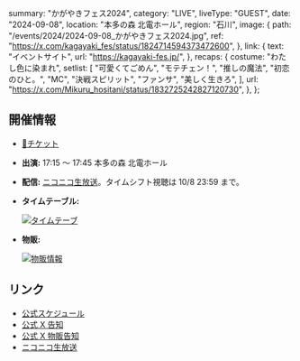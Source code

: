   summary: "かがやきフェス2024",
  category: "LIVE",
  liveType: "GUEST",
  date: "2024-09-08",
  location: "本多の森 北電ホール",
  region: "石川",
  image: {
    path: "/events/2024/2024-09-08_かがやきフェス2024.jpg",
    ref: "https://x.com/kagayaki_fes/status/1824714594373472600",
  },
  link: {
    text: "イベントサイト",
    url: "https://kagayaki-fes.jp/",
  },
  recaps: {
    costume: "わたし色に染まれ",
    setlist: [
      "可愛くてごめん",
      "モテチェン！",
      "推しの魔法",
      "初恋のひと。",
      "MC",
      "決戦スピリット",
      "ファンサ",
      "美しく生きろ",
    ],
    url: "https://x.com/Mikuru_hositani/status/1832725242827120730",
  },
};

## 開催情報

- [🎫チケット](https://eplus.jp/kagayaki-fes)
- **出演:** 17:15 〜 17:45 本多の森 北電ホール
- **配信:** [ニコニコ生放送](https://live.nicovideo.jp/watch/lv345611409)。タイムシフト視聴は 10/8 23:59 まで。
- **タイムテーブル:**

  [![タイムテーブ](/events/2024/2024-09-08_かがやきフェス2024_タイムテーブル.jpg)](/events/2024/2024-09-08_かがやきフェス2024_タイムテーブル.jpg)

- **物販:**

  [![物販情報](/events/2024/2024-09-08_かがやきフェス2024_物販情報.jpg)](/events/2024/2024-09-08_かがやきフェス2024_物販情報.jpg)

## リンク

- [公式スケジュール](https://takanenonadeshiko.jp/events/event/%e3%81%8b%e3%81%8c%e3%82%84%e3%81%8d%e3%83%95%e3%82%a7%e3%82%b92024/)
- [公式 X 告知](https://x.com/takanenofficial/status/1795417668067168437)
- [公式 X 物販告知](https://x.com/takanenofficial/status/1832380833724035343)
- [ニコニコ生放送](https://live.nicovideo.jp/watch/lv345611409)
